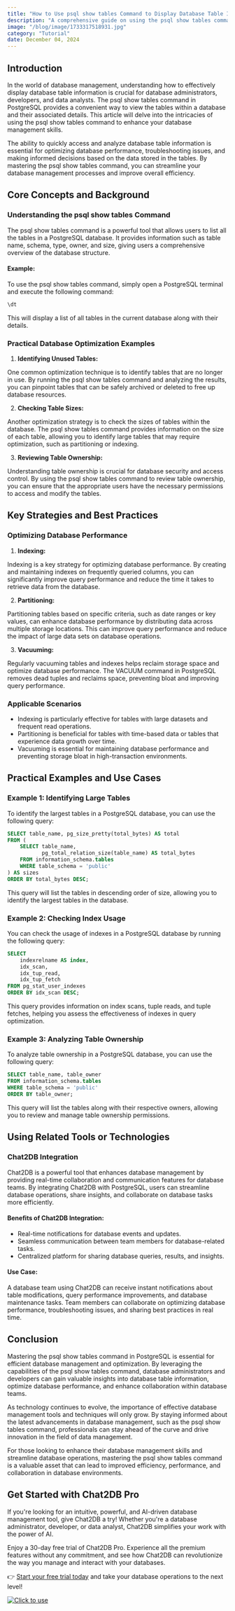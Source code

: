 ```yaml
---
title: "How to Use psql show tables Command to Display Database Table Information"
description: "A comprehensive guide on using the psql show tables command to effectively display database table information in PostgreSQL."
image: "/blog/image/1733317518931.jpg"
category: "Tutorial"
date: December 04, 2024
---
```


## Introduction

In the world of database management, understanding how to effectively display database table information is crucial for database administrators, developers, and data analysts. The psql show tables command in PostgreSQL provides a convenient way to view the tables within a database and their associated details. This article will delve into the intricacies of using the psql show tables command to enhance your database management skills.

The ability to quickly access and analyze database table information is essential for optimizing database performance, troubleshooting issues, and making informed decisions based on the data stored in the tables. By mastering the psql show tables command, you can streamline your database management processes and improve overall efficiency.

## Core Concepts and Background

### Understanding the psql show tables Command

The psql show tables command is a powerful tool that allows users to list all the tables in a PostgreSQL database. It provides information such as table name, schema, type, owner, and size, giving users a comprehensive overview of the database structure.

#### Example:

To use the psql show tables command, simply open a PostgreSQL terminal and execute the following command:

```sql
\dt
```

This will display a list of all tables in the current database along with their details.

### Practical Database Optimization Examples

1. **Identifying Unused Tables:**

One common optimization technique is to identify tables that are no longer in use. By running the psql show tables command and analyzing the results, you can pinpoint tables that can be safely archived or deleted to free up database resources.

2. **Checking Table Sizes:**

Another optimization strategy is to check the sizes of tables within the database. The psql show tables command provides information on the size of each table, allowing you to identify large tables that may require optimization, such as partitioning or indexing.

3. **Reviewing Table Ownership:**

Understanding table ownership is crucial for database security and access control. By using the psql show tables command to review table ownership, you can ensure that the appropriate users have the necessary permissions to access and modify the tables.

## Key Strategies and Best Practices

### Optimizing Database Performance

1. **Indexing:**

Indexing is a key strategy for optimizing database performance. By creating and maintaining indexes on frequently queried columns, you can significantly improve query performance and reduce the time it takes to retrieve data from the database.

2. **Partitioning:**

Partitioning tables based on specific criteria, such as date ranges or key values, can enhance database performance by distributing data across multiple storage locations. This can improve query performance and reduce the impact of large data sets on database operations.

3. **Vacuuming:**

Regularly vacuuming tables and indexes helps reclaim storage space and optimize database performance. The VACUUM command in PostgreSQL removes dead tuples and reclaims space, preventing bloat and improving query performance.

### Applicable Scenarios

- Indexing is particularly effective for tables with large datasets and frequent read operations.
- Partitioning is beneficial for tables with time-based data or tables that experience data growth over time.
- Vacuuming is essential for maintaining database performance and preventing storage bloat in high-transaction environments.

## Practical Examples and Use Cases

### Example 1: Identifying Large Tables

To identify the largest tables in a PostgreSQL database, you can use the following query:

```sql
SELECT table_name, pg_size_pretty(total_bytes) AS total
FROM (
    SELECT table_name,
           pg_total_relation_size(table_name) AS total_bytes
    FROM information_schema.tables
    WHERE table_schema = 'public'
) AS sizes
ORDER BY total_bytes DESC;
```

This query will list the tables in descending order of size, allowing you to identify the largest tables in the database.

### Example 2: Checking Index Usage

You can check the usage of indexes in a PostgreSQL database by running the following query:

```sql
SELECT
    indexrelname AS index,
    idx_scan,
    idx_tup_read,
    idx_tup_fetch
FROM pg_stat_user_indexes
ORDER BY idx_scan DESC;
```

This query provides information on index scans, tuple reads, and tuple fetches, helping you assess the effectiveness of indexes in query optimization.

### Example 3: Analyzing Table Ownership

To analyze table ownership in a PostgreSQL database, you can use the following query:

```sql
SELECT table_name, table_owner
FROM information_schema.tables
WHERE table_schema = 'public'
ORDER BY table_owner;
```

This query will list the tables along with their respective owners, allowing you to review and manage table ownership permissions.

## Using Related Tools or Technologies

### Chat2DB Integration

Chat2DB is a powerful tool that enhances database management by providing real-time collaboration and communication features for database teams. By integrating Chat2DB with PostgreSQL, users can streamline database operations, share insights, and collaborate on database tasks more efficiently.

#### Benefits of Chat2DB Integration:

- Real-time notifications for database events and updates.
- Seamless communication between team members for database-related tasks.
- Centralized platform for sharing database queries, results, and insights.

#### Use Case:

A database team using Chat2DB can receive instant notifications about table modifications, query performance improvements, and database maintenance tasks. Team members can collaborate on optimizing database performance, troubleshooting issues, and sharing best practices in real time.

## Conclusion

Mastering the psql show tables command in PostgreSQL is essential for efficient database management and optimization. By leveraging the capabilities of the psql show tables command, database administrators and developers can gain valuable insights into database table information, optimize database performance, and enhance collaboration within database teams.

As technology continues to evolve, the importance of effective database management tools and techniques will only grow. By staying informed about the latest advancements in database management, such as the psql show tables command, professionals can stay ahead of the curve and drive innovation in the field of data management.

For those looking to enhance their database management skills and streamline database operations, mastering the psql show tables command is a valuable asset that can lead to improved efficiency, performance, and collaboration in database environments.

## Get Started with Chat2DB Pro

If you're looking for an intuitive, powerful, and AI-driven database management tool, give Chat2DB a try! Whether you're a database administrator, developer, or data analyst, Chat2DB simplifies your work with the power of AI.

Enjoy a 30-day free trial of Chat2DB Pro. Experience all the premium features without any commitment, and see how Chat2DB can revolutionize the way you manage and interact with your databases.

👉 [Start your free trial today](https://chat2db.ai/pricing) and take your database operations to the next level!


[![Click to use](/image/blog/bg/chat2db.jpg)](https://chat2db.ai)
